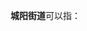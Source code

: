 '''城阳街道'''可以指：
{{PRC admin/disambig|37/02/14/001/000|37/11/22/001/000}}
{{disambig|cat=四字乡级行政区划消歧义}}